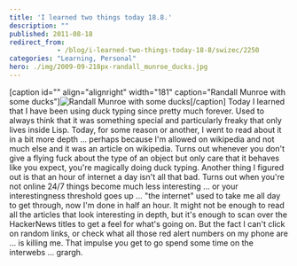 ```yaml
---
title: 'I learned two things today 18.8.'
description: ""
published: 2011-08-18
redirect_from: 
            - /blog/i-learned-two-things-today-18-8/swizec/2250
categories: "Learning, Personal"
hero: ./img/2009-09-218px-randall_munroe_ducks.jpg
---
```

\[caption id=&quot;&quot; align=&quot;alignright&quot; width=&quot;181&quot; caption=&quot;Randall Munroe with some ducks&quot;]![](./img/2009-09-218px-randall_munroe_ducks.jpg "Randall Munroe with some ducks")\[/caption] Today I learned that I have been using duck typing since pretty much forever. Used to always think that it was something special and particularly freaky that only lives inside Lisp. Today, for some reason or another, I went to read about it in a bit more depth ... perhaps because I&#x27;m allowed on wikipedia and not much else and it was an article on wikipedia. Turns out whenever you don&#x27;t give a flying fuck about the type of an object but only care that it behaves like you expect, you&#x27;re magically doing duck typing. Another thing I figured out is that an hour of internet a day isn&#x27;t all that bad. Turns out when you&#x27;re not online 24/7 things become much less interesting ... or your interestingness threshold goes up ... &quot;the internet&quot; used to take me all day to get through, now I&#x27;m done in half an hour. It might not be enough to read all the articles that look interesting in depth, but it&#x27;s enough to scan over the HackerNews titles to get a feel for what&#x27;s going on. But the fact I can&#x27;t click on random links, or check what all those red alert numbers on my phone are ... is killing me. That impulse you get to go spend some time on the interwebs ... grargh.